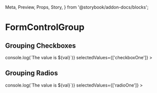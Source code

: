   Meta,
  Preview,
  Props,
  Story,
} from '@storybook/addon-docs/blocks';


<Meta component={FormControlGroup} title="Components/Molecules/Form Controls/FormControlGroup" />

# FormControlGroup
<Description of={FormControlGroup} />
<Props of={FormControlGroup} />

## Grouping Checkboxes
<Preview>
  <Story name="Form Control Group with Checkboxes">
    <form>
      <FormControlGroup
        label="Test Group"
        name="myGroup"
        handleChange={val => console.log(`The value is ${val}`)}
        selectedValues={['checkboxOne']}
      >
        <Checkbox
          label="Checkbox 1"
          value="checkboxOne"
        />
        <Checkbox
          label="Checkbox 2"
          value="checkboxTwo"
        />
      </FormControlGroup>
    </form>
  </Story>
</Preview>

## Grouping Radios
<Preview>
  <Story name="Form Control Group with Radios">
    <form>
      <FormControlGroup
        label="Test Group"
        name="myGroup"
        handleChange={val => console.log(`The value is ${val}`)}
        selectedValues={['radioOne']}
      >
        <Radio
          label="Radio 1"
          value="radioOne"
        />
        <Radio
          label="Radio 2"
          value="radioTwo"
        />
      </FormControlGroup>
    </form>
  </Story>
</Preview>
